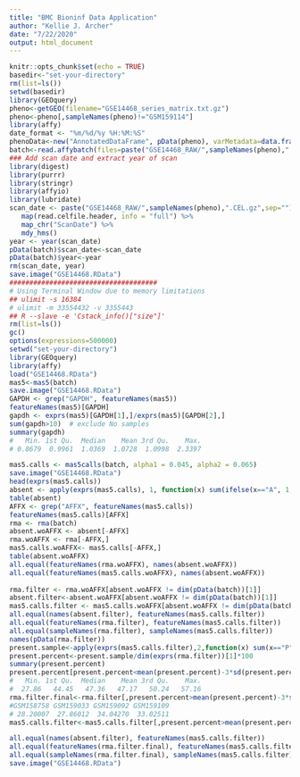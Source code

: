 ```yaml
---
title: "BMC Bioninf Data Application"
author: "Kellie J. Archer"
date: "7/22/2020"
output: html_document
---
```


```r
knitr::opts_chunk$set(echo = TRUE)
basedir<-"set-your-directory"
rm(list=ls())
setwd(basedir)
library(GEOquery)
pheno<-getGEO(filename="GSE14468_series_matrix.txt.gz")
pheno<-pheno[,sampleNames(pheno)!="GSM159114"]
library(affy)
date_format <- "%m/%d/%y %H:%M:%S"
phenoData<-new("AnnotatedDataFrame", pData(pheno), varMetadata=data.frame(labelDescription=colnames(pData(pheno))))
batch<-read.affybatch(files=paste("GSE14468_RAW/",sampleNames(pheno),".CEL.gz",sep=""),phenoData=phenoData)
### Add scan date and extract year of scan
library(digest)
library(purrr)
library(stringr)
library(affyio)
library(lubridate)
scan_date <- paste("GSE14468_RAW/",sampleNames(pheno),".CEL.gz",sep="") %>%
   map(read.celfile.header, info = "full") %>%
   map_chr("ScanDate") %>%
   mdy_hms()
year <- year(scan_date)
pData(batch)$scan_date<-scan_date
pData(batch)$year<-year
rm(scan_date, year)
save.image("GSE14468.RData")
#####################################
# Using Terminal Window due to memory limitations
## ulimit -s 16384
# ulimit -m 33554432 -v 3355443
## R --slave -e 'Cstack_info()["size"]'
rm(list=ls())
gc()
options(expressions=500000)
setwd("set-your-directory")
library(GEOquery)
library(affy)
load("GSE14468.RData")
mas5<-mas5(batch)
save.image("GSE14468.RData")
GAPDH <- grep("GAPDH", featureNames(mas5))
featureNames(mas5)[GAPDH]
gapdh <- exprs(mas5)[GAPDH[1],]/exprs(mas5)[GAPDH[2],]
sum(gapdh>10)  # exclude No samples
summary(gapdh)
#   Min. 1st Qu.  Median    Mean 3rd Qu.    Max. 
# 0.8679  0.9961  1.0369  1.0728  1.0998  2.3397 

mas5.calls <- mas5calls(batch, alpha1 = 0.045, alpha2 = 0.065)
save.image("GSE14468.RData")
head(exprs(mas5.calls))
absent <- apply(exprs(mas5.calls), 1, function(x) sum(ifelse(x=="A", 1, 0)))
table(absent)
AFFX <- grep("AFFX", featureNames(mas5.calls))
featureNames(mas5.calls)[AFFX]  
rma <- rma(batch)
absent.woAFFX <- absent[-AFFX]
rma.woAFFX <- rma[-AFFX,]
mas5.calls.woAFFX<- mas5.calls[-AFFX,]
table(absent.woAFFX)
all.equal(featureNames(rma.woAFFX), names(absent.woAFFX))
all.equal(featureNames(mas5.calls.woAFFX), names(absent.woAFFX))
  
rma.filter <- rma.woAFFX[absent.woAFFX != dim(pData(batch))[1]]
absent.filter<-absent.woAFFX[absent.woAFFX != dim(pData(batch))[1]]
mas5.calls.filter <- mas5.calls.woAFFX[absent.woAFFX != dim(pData(batch))[1]]
all.equal(names(absent.filter), featureNames(mas5.calls.filter))
all.equal(featureNames(rma.filter), featureNames(mas5.calls.filter))
all.equal(sampleNames(rma.filter), sampleNames(mas5.calls.filter))
names(pData(rma.filter))
present.sample<-apply(exprs(mas5.calls.filter),2,function(x) sum(x=="P"))
present.percent<-present.sample/dim(exprs(rma.filter))[1]*100
summary(present.percent)
present.percent[present.percent<mean(present.percent)-3*sd(present.percent)]
#   Min. 1st Qu.  Median    Mean 3rd Qu.    Max. 
#  27.86   44.45   47.36   47.17   50.24   57.16 
rma.filter.final<-rma.filter[,present.percent>mean(present.percent)-3*sd(present.percent)]
#GSM158758 GSM159033 GSM159092 GSM159109 
# 28.20007  27.86012  34.04270  33.02511
mas5.calls.filter<-mas5.calls.filter[,present.percent>mean(present.percent)-3*sd(present.percent)]

all.equal(names(absent.filter), featureNames(mas5.calls.filter))
all.equal(featureNames(rma.filter.final), featureNames(mas5.calls.filter))
all.equal(sampleNames(rma.filter.final), sampleNames(mas5.calls.filter))
save.image("GSE14468.RData")
```
